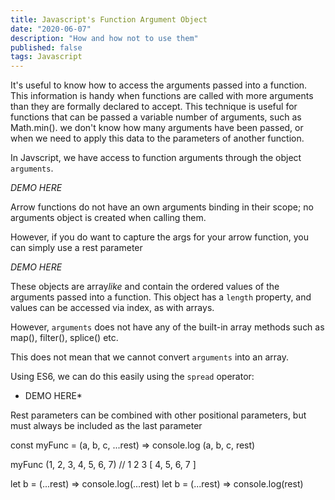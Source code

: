 ```yaml
---
title: Javascript's Function Argument Object
date: "2020-06-07"
description: "How and how not to use them"
published: false
tags: Javascript
---
```


It's useful to know how to access the arguments passed into a function. This information is handy when functions are called with more arguments than they are formally declared to accept.  This technique is useful for functions that can be passed a variable number of arguments, such as Math.min(). we don't know how many arguments have been passed, or when we need to apply this data to the parameters of another function.



In Javscript, we have access to function arguments through the object `arguments`.

*DEMO HERE*

Arrow functions do not have an own arguments binding in their scope; no arguments object is created when calling them.

However, if you do want to capture the args for your arrow function, you can simply use a rest parameter

*DEMO HERE*


These objects are array<i>like</i> and contain the ordered values of the arguments passed into a function.
This object has a `length` property, and values can be accessed via index, as with arrays.

However, `arguments` does not have any of the built-in array methods such as map(), filter(), splice() etc.

This does not mean that we cannot convert `arguments` into an array.

Using ES6, we can do this easily using the `spread` operator:

* DEMO HERE*


Rest parameters can be combined with other positional parameters, but must always be included as the last parameter

const myFunc = (a, b, c, ...rest) =>
  console.log (a, b, c, rest)

myFunc (1, 2, 3, 4, 5, 6, 7)
// 1 2 3 [ 4, 5, 6, 7 ]


let b = (...rest) => console.log(...rest)
let b = (...rest) => console.log(rest)
